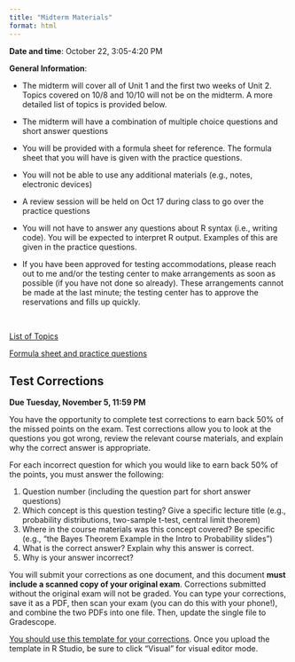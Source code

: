 ```yaml
---
title: "Midterm Materials"
format: html
---
```


**Date and time**: October 22, 3:05-4:20 PM

**General Information**:

-   The midterm will cover all of Unit 1 and the first two weeks of Unit 2. Topics covered on 10/8 and 10/10 will not be on the midterm. A more detailed list of topics is provided below.

-   The midterm will have a combination of multiple choice questions and short answer questions

-   You will be provided with a formula sheet for reference. The formula sheet that you will have is given with the practice questions.

-   You will not be able to use any additional materials (e.g., notes, electronic devices)

-   A review session will be held on Oct 17 during class to go over the practice questions

-   You will not have to answer any questions about R syntax (i.e., writing code). You will be expected to interpret R output. Examples of this are given in the practice questions.

-   If you have been approved for testing accommodations, please reach out to me and/or the testing center to make arrangements as soon as possible (if you have not done so already). These arrangements cannot be made at the last minute; the testing center has to approve the reservations and fills up quickly.

 

[List of Topics](MidtermTopics.pdf)

[Formula sheet and practice questions](FormulasAndPractice.pdf)

## Test Corrections

**Due Tuesday, November 5, 11:59 PM**

You have the opportunity to complete test corrections to earn back 50% of the missed points on the exam. Test corrections allow you to look at the questions you got wrong, review the relevant course materials, and explain why the correct answer is appropriate.

For each incorrect question for which you would like to earn back 50% of the points, you must answer the following:

1.  Question number (including the question part for short answer questions)
2.  Which concept is this question testing? Give a specific lecture title (e.g., probability distributions, two-sample t-test, central limit theorem)
3.  Where in the course materials was this concept covered? Be specific (e.g., "the Bayes Theorem Example in the Intro to Probability slides")
4.  What is the correct answer? Explain why this answer is correct.
5.  Why is your answer incorrect?

You will submit your corrections as one document, and this document **must include a scanned copy of your original exam**. Corrections submitted without the original exam will not be graded. You can type your corrections, save it as a PDF, then scan your exam (you can do this with your phone!), and combine the two PDFs into one file. Then, update the single file to Gradescope.

[You should use this template for your corrections](_IDS702MidtermCorrections.qmd). Once you upload the template in R Studio, be sure to click "Visual" for visual editor mode.
